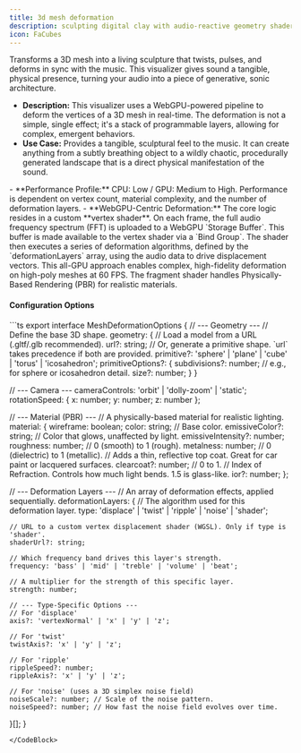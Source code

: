 ```yaml
---
title: 3d mesh deformation
description: sculpting digital clay with audio-reactive geometry shaders.
icon: FaCubes
---
```



Transforms a 3D mesh into a living sculpture that twists, pulses, and deforms in sync with the music. This visualizer gives sound a tangible, physical presence, turning your audio into a piece of generative, sonic architecture.

-   **Description:** This visualizer uses a WebGPU-powered pipeline to deform the vertices of a 3D mesh in real-time. The deformation is not a simple, single effect; it's a stack of programmable layers, allowing for complex, emergent behaviors.
-   **Use Case:** Provides a tangible, sculptural feel to the music. It can create anything from a subtly breathing object to a wildly chaotic, procedurally generated landscape that is a direct physical manifestation of the sound.

<Callout title="Technical Details">
-   **Performance Profile:** CPU: Low / GPU: Medium to High. Performance is dependent on vertex count, material complexity, and the number of deformation layers.
-   **WebGPU-Centric Deformation:** The core logic resides in a custom **vertex shader**. On each frame, the full audio frequency spectrum (FFT) is uploaded to a WebGPU `Storage Buffer`. This buffer is made available to the vertex shader via a `Bind Group`. The shader then executes a series of deformation algorithms, defined by the `deformationLayers` array, using the audio data to drive displacement vectors. This all-GPU approach enables complex, high-fidelity deformation on high-poly meshes at 60 FPS. The fragment shader handles Physically-Based Rendering (PBR) for realistic materials.
</Callout>

#### Configuration Options
<CodeBlock title="config/mesh-deformation.ts">
```ts
export interface MeshDeformationOptions {
  // --- Geometry ---
  // Define the base 3D shape.
  geometry: {
    // Load a model from a URL (.gltf/.glb recommended).
    url?: string;
    // Or, generate a primitive shape. `url` takes precedence if both are provided.
    primitive?: 'sphere' | 'plane' | 'cube' | 'torus' | 'icosahedron';
    primitiveOptions?: {
      subdivisions?: number; // e.g., for sphere or icosahedron detail.
      size?: number;
    }
  }

  // --- Camera ---
  cameraControls: 'orbit' | 'dolly-zoom' | 'static';
  rotationSpeed: { x: number; y: number; z: number };

  // --- Material (PBR) ---
  // A physically-based material for realistic lighting.
  material: {
    wireframe: boolean;
    color: string; // Base color.
    emissiveColor?: string; // Color that glows, unaffected by light.
    emissiveIntensity?: number;
    roughness: number; // 0 (smooth) to 1 (rough).
    metalness: number; // 0 (dielectric) to 1 (metallic).
    // Adds a thin, reflective top coat. Great for car paint or lacquered surfaces.
    clearcoat?: number; // 0 to 1.
    // Index of Refraction. Controls how much light bends. 1.5 is glass-like.
    ior?: number;
  };

  // --- Deformation Layers ---
  // An array of deformation effects, applied sequentially.
  deformationLayers: {
    // The algorithm used for this deformation layer.
    type: 'displace' | 'twist' | 'ripple' | 'noise' | 'shader';
    
    // URL to a custom vertex displacement shader (WGSL). Only if type is 'shader'.
    shaderUrl?: string;

    // Which frequency band drives this layer's strength.
    frequency: 'bass' | 'mid' | 'treble' | 'volume' | 'beat';
    
    // A multiplier for the strength of this specific layer.
    strength: number;

    // --- Type-Specific Options ---
    // For 'displace'
    axis?: 'vertexNormal' | 'x' | 'y' | 'z';
    
    // For 'twist'
    twistAxis?: 'x' | 'y' | 'z';

    // For 'ripple'
    rippleSpeed?: number;
    rippleAxis?: 'x' | 'y' | 'z';
    
    // For 'noise' (uses a 3D simplex noise field)
    noiseScale?: number; // Scale of the noise pattern.
    noiseSpeed?: number; // How fast the noise field evolves over time.
  }[];
}
```
</CodeBlock> 